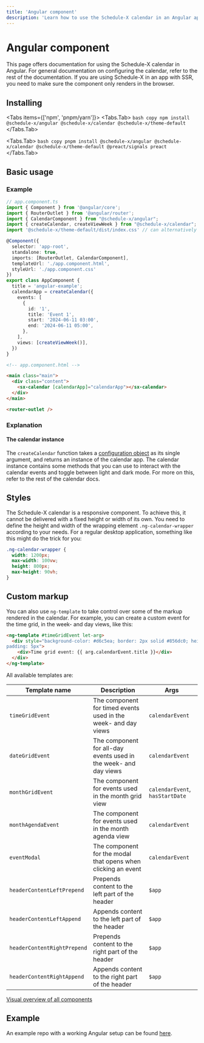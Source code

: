 ```yaml
---
title: 'Angular component'
description: 'Learn how to use the Schedule-X calendar in an Angular application'
---
```


# Angular component

This page offers documentation for using the Schedule-X calendar in Angular. For general documentation on
configuring the calendar, refer to the rest of the documentation. If you are using
Schedule-X in an app with SSR, you need to make sure the component only renders in the browser.

## Installing


<Tabs items={['npm', 'pnpm/yarn']}>
  <Tabs.Tab>
    ```bash copy
      npm install @schedule-x/angular @schedule-x/calendar @schedule-x/theme-default
    ```
  </Tabs.Tab>

  <Tabs.Tab>
    ```bash copy
      pnpm install @schedule-x/angular @schedule-x/calendar @schedule-x/theme-default @preact/signals preact
    ```
  </Tabs.Tab>
</Tabs>

## Basic usage

### Example

```ts
// app.component.ts
import { Component } from '@angular/core';
import { RouterOutlet } from '@angular/router';
import { CalendarComponent } from "@schedule-x/angular";
import { createCalendar, createViewWeek } from "@schedule-x/calendar";
import '@schedule-x/theme-default/dist/index.css' // can alternatively be added in your angular.json

@Component({
  selector: 'app-root',
  standalone: true,
  imports: [RouterOutlet, CalendarComponent],
  templateUrl: './app.component.html',
  styleUrl: './app.component.css'
})
export class AppComponent {
  title = 'angular-example';
  calendarApp = createCalendar({
    events: [
      {
        id: '1',
        title: 'Event 1',
        start: '2024-06-11 03:00',
        end: '2024-06-11 05:00',
      },
    ],
    views: [createViewWeek()],
  })
}

```

```html
<!-- app.component.html -->

<main class="main">
  <div class="content">
    <sx-calendar [calendarApp]="calendarApp"></sx-calendar>
  </div>
</main>

<router-outlet />

```

### Explanation

#### The calendar instance

The `createCalendar` function takes a [configuration object](/docs/calendar/configuration) as its single argument,
and returns an instance of the calendar app. The calendar instance contains some methods that you can use to
interact with the calendar events and toggle between light and dark mode. For more on this, refer to the rest of the
calendar docs.

## Styles

The Schedule-X calendar is a responsive component. To achieve this,
it cannot be delivered with a fixed height or width of its own. You need to define the height and width of the
wrapping element `.ng-calendar-wrapper` according to your needs. For a regular desktop application, something
like this might do the trick for you:

```css
.ng-calendar-wrapper {
  width: 1200px;
  max-width: 100vw;
  height: 800px;
  max-height: 90vh;
}
```

## Custom markup

You can also use `ng-template` to take control over some of the markup rendered in the calendar. For example, you
can create a custom event for the time grid, in the week- and day views, like this:

```html
<ng-template #timeGridEvent let-arg>
  <div style="background-color: #d6c5ea; border: 2px solid #856dc0; height: 100%; width: 100%; border-radius: 5px;
padding: 5px">
    <div>Time grid event: {{ arg.calendarEvent.title }}</div>
  </div>
</ng-template>
```

All available templates are:

| Template name               | Description                                                      | Args                            |
|-----------------------------|------------------------------------------------------------------|---------------------------------|
| `timeGridEvent`             | The component for timed events used in the week- and day views   | `calendarEvent`                 |
| `dateGridEvent`             | The component for all-day events used in the week- and day views | `calendarEvent`                 |
| `monthGridEvent`            | The component for events used in the month grid view             | `calendarEvent`, `hasStartDate` |
| `monthAgendaEvent`          | The component for events used in the month agenda view           | `calendarEvent`                 |
| `eventModal`                | The component for the modal that opens when clicking an event    | `calendarEvent`                 |
| `headerContentLeftPrepend`  | Prepends content to the left part of the header                  | `$app`                          |
| `headerContentLeftAppend`   | Appends content to the left part of the header                   | `$app`                          |
| `headerContentRightPrepend` | Prepends content to the right part of the header                 | `$app`                          |
| `headerContentRightAppend`  | Appends content to the right part of the header                  | `$app`                          |

[Visual overview of all components](/docs/calendar/custom-components)

## Example

An example repo with a working Angular setup can be found [here](https://github.com/schedule-x/angular-example).
